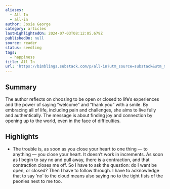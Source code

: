 ```yaml
---
aliases:
  - All In
  - all-in
author: Josie George
category: articles
lastHighlightedOn: 2024-07-03T08:12:05.679Z
publishedOn: null
source: reader
status: seedling
tags:
  - happiness
title: All In
url: 'https://bimblings.substack.com/p/all-in?utm_source=substack&utm_medium=email'
---
```

## Summary

The author reflects on choosing to be open or closed to life’s experiences and the power of saying “welcome” and “thank you” with a smile. By embracing all of life, including pain and challenges, she aims to live fully and authentically. The message is about finding joy and connection by opening up to the world, even in the face of difficulties.

## Highlights

- The trouble is, as soon as you close your heart to one thing — to anything — you close your heart. It doesn’t work in increments. As soon as I begin to say no and pull away, there is a contraction, and that contraction closes me off. So I have to ask the question: do I want be open, or closed? Then I have to follow through. I have to acknowledge that to say ‘no’ to the cloud means also saying no to the tight fists of the peonies next to me too.
